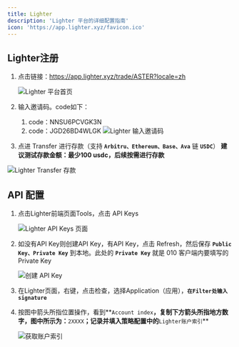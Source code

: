 ```yaml
---
title: Lighter
description: 'Lighter 平台的详细配置指南'
icon: 'https://app.lighter.xyz/favicon.ico'
---
```


## Lighter注册

1. 点击链接：https://app.lighter.xyz/trade/ASTER?locale=zh

    <img src="/images/lighter/001.png" alt="Lighter 平台首页" />

2. 输入邀请码。code如下：
    1. code：NNSU6PCVGK3N
    2. code：JGD26BD4WLGK
        <img src="/images/lighter/002.png" alt="Lighter 输入邀请码" />

3. 点进 Transfer 进行存款（支持 **`Arbitru、Ethereum、Base、Ava`** 链 **`USDC`**）
**建议测试存款金额：最少100 usdc，后续按需进行存款**

<img src="/images/lighter/003.png" alt="Lighter Transfer 存款" />

## API 配置

1. 点击Lighter前端页面Tools，点击 API Keys

   <img src="/images/lighter/004.png" alt="Lighter API Keys 页面" />

2. 如没有API Key则创建API Key，有API Key，点击 Refresh，然后保存 **`Public Key、Private Key`** 到本地。此处的 **`Private Key`** 就是 010 客户端内要填写的 Private Key

   <img src="/images/lighter/005.png" alt="创建 API Key" />

3. 在Lighter页面，右键，点击检查，选择Application（应用），**`在Filter处输入 signature`**

4. 按图中箭头所指位置操作，看到**`Account index`**，复制下方箭头所指地方数字，图中所示为：**`2XXXX`**；记录并填入策略配置中的**`Lighter账户索引`**

   <img src="/images/lighter/006.png" alt="获取账户索引" />
